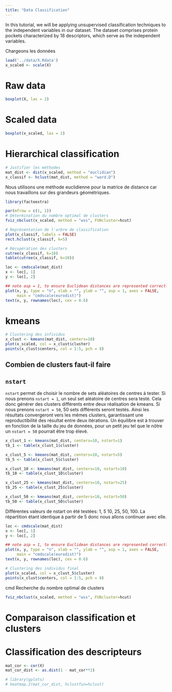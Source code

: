 ```yaml
---
title: "Data Classification"
---
```


In this tutorial, we will be applying unsupervised classification techniques to the independent variables in our dataset. The dataset comprises protein pockets characterized by 18 descriptors, which serve as the independent variables.

Chargeons les données 


```r
load('../data/X.Rdata')
x_scaled <- scale(X)
```

::: {.panel-tabset}

# Raw data

```r
boxplot(X, las = 2)
```

# Scaled data

```r
boxplot(x_scaled, las = 2)
```

:::

# Hierarchical classification

```r
# Justifier les méthodes
mat_dist <- dist(x_scaled, method = "euclidian")
x_classif <- hclust(mat_dist, method = "ward.D")
```

Nous utilisons une méthode euclidienne pour la matrice de distance car nous travaillons sur des grandeurs géométriques.

```r
library(factoextra)

par(mfrow = c(1, 1))
# Détermination du nombre optimal de clusters
fviz_nbclust(x_scaled, method = "wss", FUNcluster=hcut)

# Représentation de l'arbre de classification
plot(x_classif, labels = FALSE)
rect.hclust(x_classif, k=5)

# Récupération des clusters
cutree(x_classif, k=10)
table(cutree(x_classif, k=10))
```

```r
loc <- cmdscale(mat_dist)
x <- loc[, 1]
y <- loc[, 2]

## note asp = 1, to ensure Euclidean distances are represented correctly
plot(x, y, type = "n", xlab = "", ylab = "", asp = 1, axes = FALSE,
     main = "cmdscale(eurodist)")
text(x, y, rownames(loc), cex = 0.6)
```

# kmeans

```r
# Clustering des infividus
x_clust <- kmeans(mat_dist, centers=10)
plot(x_scaled, col = x_clust$cluster)
points(x_clust$centers, col = 1:5, pch = 8)
```

## Combien de clusters faut-il faire

## `nstart`

`nstart` permet de choisir le nombre de sets aléatoires de centres à tester. Si nous prenons `nstart = 1`, un seul set aléatoire de centres sera testé. Cela donc générer des clusters différents entre deux réalisation de kmeans. Si nous prenons `nstart = 50`, 50 sets différents seront testés. Ainsi les résultats convergeront vers les mêmes clusters, garantissant une reproductibilité des résultat entre deux itérations. Un équilibre est à trouver en fonction de la taille du jeu de données, pour un petit jeu tel que le nôtre un `nstart = 50` pourrait être trop élevé.


```r
x_clust_1 <- kmeans(mat_dist, centers=10, nstart=1)
tb_1 <- table(x_clust_1$cluster)

x_clust_5 <- kmeans(mat_dist, centers=10, nstart=5)
tb_5 <- table(x_clust_5$cluster)

x_clust_10 <- kmeans(mat_dist, centers=10, nstart=10)
tb_10 <- table(x_clust_10$cluster)

x_clust_25 <- kmeans(mat_dist, centers=10, nstart=25)
tb_25 <- table(x_clust_25$cluster)

x_clust_50 <- kmeans(mat_dist, centers=10, nstart=50)
tb_50 <- table(x_clust_50$cluster)
```

Différentes valeurs de nstart on été testées: 1, 5 10, 25, 50, 100. La répartition étant identique à partir de 5 donc nous allons continuer avec elle.

```r
loc <- cmdscale(mat_dist)
x <- loc[, 1]
y <- loc[, 2]

## note asp = 1, to ensure Euclidean distances are represented correctly
plot(x, y, type = "n", xlab = "", ylab = "", asp = 1, axes = FALSE,
     main = "cmdscale(eurodist)")
text(x, y, rownames(loc), cex = 0.6)
```

```r
# Clustering des individus final
plot(x_scaled, col = x_clust_5$cluster)
points(x_clust$centers, col = 1:5, pch = 8)
```
cmd
Recherche du nombre optimal de clusters

```r
fviz_nbclust(x_scaled, method = "wss", FUNcluster=hcut)
```

# Comparaison classification et clusters

# Classification des descripteurs

```r
mat_cor <- cor(X)
mat_cor_dist <- as.dist(1 - mat_cor**2)
```

```r
# library(gplots)
# heatmap.2(mat_cor_dist, hclustfun=hclust)
```